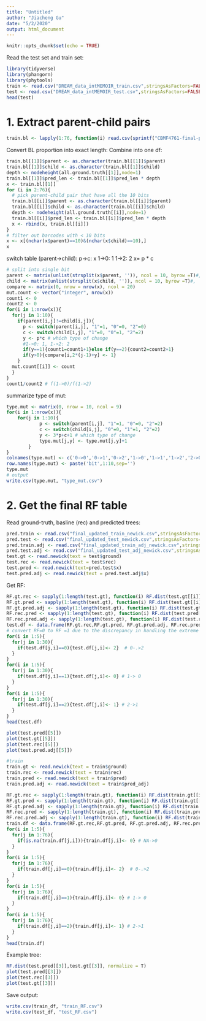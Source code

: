 ```yaml
---
title: "Untitled"
author: "Jiacheng Gu"
date: "5/2/2020"
output: html_document
---
```


```r
knitr::opts_chunk$set(echo = TRUE)
```
Read the test set and train set:
```r
library(tidyverse)
library(phangorn)
library(phytools)
train <- read.csv("DREAM_data_intMEMOIR_train.csv",stringsAsFactors=FALSE)
test <- read.csv("DREAM_data_intMEMOIR_test.csv",stringsAsFactors=FALSE)
head(test)
```
# 1. Extract parent-child pairs
```r
train.bl <- lapply(1:76, function(i) read.csv(sprintf("CBMF4761-final-project-master/Train_csv/%d.csv",i)))
```
Convert BL proportion into exact length:
Combine into one df:

```r
train.bl[[1]]$parent <- as.character(train.bl[[1]]$parent)
train.bl[[1]]$child <- as.character(train.bl[[1]]$child)
depth <- nodeheight(all.ground.truth[[1]],node=1)
train.bl[[1]]$pred_len <- train.bl[[1]]$pred_len * depth
x <- train.bl[[1]]
for (i in 2:76){
  # pick parent-child pair that have all the 10 bits
  train.bl[[i]]$parent <- as.character(train.bl[[i]]$parent)
  train.bl[[i]]$child <- as.character(train.bl[[i]]$child)
  depth <- nodeheight(all.ground.truth[[i]],node=1)
  train.bl[[i]]$pred_len <- train.bl[[i]]$pred_len * depth
  x <- rbind(x, train.bl[[i]])
}
# filter out barcodes with < 10 bits
x <- x[(nchar(x$parent)==10)&(nchar(x$child)==10),]
x
```
switch table (parent->child):
p->c: x
1->0: 1
1->2: 2
x= p * c
```r
# split into single bit
parent <- matrix(unlist(strsplit(x$parent, '')), ncol = 10, byrow =T)#,      dimnames = list(barcode.set,NULL)
child <- matrix(unlist(strsplit(x$child, '')), ncol = 10, byrow =T)#,      dimnames = list(barcode.set,NULL)
compare <- matrix(0, nrow = nrow(x), ncol = 20)
mut.count <- vector("integer", nrow(x))
count1 <- 0
count2 <- 0
for(i in 1:nrow(x)){
  for(j in 1:10){
    if(parent[i,j]!=child[i,j]){
      p <- switch(parent[i,j], "1"=1, "0"=0, "2"=0)
      c <- switch(child[i,j], "1"=0, "0"=1, "2"=2)
      y <- p*c # which type of change
      #1->0: 1, 1->2: 2
      if(y==1){count1=count1+1}else if(y==2){count2=count2+1}
      if(y>0){compare[i,2*(j-1)+y] <- 1}
    }
  mut.count[[i]] <- count
  }
}
count1/count2 # f(1->0)/f(1->2)
```
summarize type of mut:
```r
type.mut <- matrix(0, nrow = 10, ncol = 9)
for(i in 1:nrow(x)){
    for(j in 1:10){
            p <- switch(parent[i,j], "1"=1, "0"=0, "2"=2)
            c <- switch(child[i,j], "0"=0, "1"=1, "2"=2)
            y <- 3*p+c+1 # which type of change
            type.mut[j,y] <- type.mut[j,y]+1
        }
}
colnames(type.mut) <- c('0->0','0->1','0->2','1->0','1->1','1->2','2->0','2->1','2->2')
row.names(type.mut) <- paste('bit',1:10,sep='')
type.mut
# output
write.csv(type.mut, "type_mut.csv")
```
# 2. Get the final RF table
Read ground-truth, basline (rec) and predicted trees:
```r
pred.train <- read.csv("final_updated_train_newick.csv",stringsAsFactors=F)
pred.test <- read.csv("final_updated_test_newick.csv",stringsAsFactors=F)
pred.train.adj <- read.csv("final_updated_train_adj_newick.csv",stringsAsFactors=F)
pred.test.adj <- read.csv("final_updated_test_adj_newick.csv",stringsAsFactors=F)
test.gt <- read.newick(text = test$ground)
test.rec <- read.newick(text = test$rec)
test.pred <- read.newick(text=pred.test$x)
test.pred.adj <- read.newick(text = pred.test.adj$x)
```
Get RF:
```r
RF.gt.rec <- sapply(1:length(test.gt), function(i) RF.dist(test.gt[[i]], test.rec[[i]], normalize = T))
RF.gt.pred <- sapply(1:length(test.gt), function(i) RF.dist(test.gt[[i]], test.pred[[i]], normalize = T))
RF.gt.pred.adj <- sapply(1:length(test.gt), function(i) RF.dist(test.gt[[i]], test.pred.adj[[i]], normalize = T))
RF.rec.pred <- sapply(1:length(test.gt), function(i) RF.dist(test.pred[[i]], test.rec[[i]], normalize = T))
RF.rec.pred.adj <- sapply(1:length(test.gt), function(i) RF.dist(test.rec[[i]], test.pred.adj[[i]], normalize = T))
test.df <- data.frame(RF.gt.rec,RF.gt.pred, RF.gt.pred.adj, RF.rec.pred, RF.rec.pred.adj)
# convert RF=0 to RF =1 due to the discrepancy in handling the extreme case of identical trees
for(i in 1:5){
  for(j in 1:30){
    if(test.df[j,i]==0){test.df[j,i]<- 2}  # 0-.>2
  }
}
for(i in 1:5){
  for(j in 1:30){
    if(test.df[j,i]==1){test.df[j,i]<- 0} # 1-> 0
  }
}
for(i in 1:5){
  for(j in 1:30){
    if(test.df[j,i]==2){test.df[j,i]<- 1} # 2->1
  }
}
head(test.df)
```
```r
plot(test.pred[[5]])
plot(test.gt[[5]])
plot(test.rec[[5]])
plot(test.pred.adj[[5]])
```

```r
#train
train.gt <- read.newick(text = train$ground)
train.rec <- read.newick(text = train$rec)
train.pred <- read.newick(text = train$pred)
train.pred.adj <- read.newick(text = train$pred_adj)

RF.gt.rec <- sapply(1:length(train.gt), function(i) RF.dist(train.gt[[i]], train.rec[[i]], normalize = T))
RF.gt.pred <- sapply(1:length(train.gt), function(i) RF.dist(train.gt[[i]], train.pred[[i]], normalize = T))
RF.gt.pred.adj <- sapply(1:length(train.gt), function(i) RF.dist(train.gt[[i]], train.pred.adj[[i]], normalize = T))
RF.rec.pred <- sapply(1:length(train.gt), function(i) RF.dist(train.pred[[i]], train.rec[[i]], normalize = T))
RF.rec.pred.adj <- sapply(1:length(train.gt), function(i) RF.dist(train.rec[[i]], train.pred.adj[[i]], normalize = T))
train.df <- data.frame(RF.gt.rec,RF.gt.pred, RF.gt.pred.adj, RF.rec.pred, RF.rec.pred.adj)
for(i in 1:5){
  for(j in 1:76){
    if(is.na(train.df[j,i])){train.df[j,i]<- 0} # NA->0
  }
}
for(i in 1:5){
  for(j in 1:76){
    if(train.df[j,i]==0){train.df[j,i]<- 2}  # 0-.>2
  }
}
for(i in 1:5){
  for(j in 1:76){
    if(train.df[j,i]==1){train.df[j,i]<- 0} # 1-> 0
  }
}
for(i in 1:5){
  for(j in 1:76){
    if(train.df[j,i]==2){train.df[j,i]<- 1} # 2->1
  }
}
head(train.df)
```
Example tree:
```r
RF.dist(test.pred[[3]],test.gt[[3]], normalize = T)
plot(test.pred[[3]])
plot(test.rec[[3]])
plot(test.gt[[3]])
```
Save output:
```r
write.csv(train_df, "train_RF.csv")
write.csv(test_df, "test_RF.csv")
```


